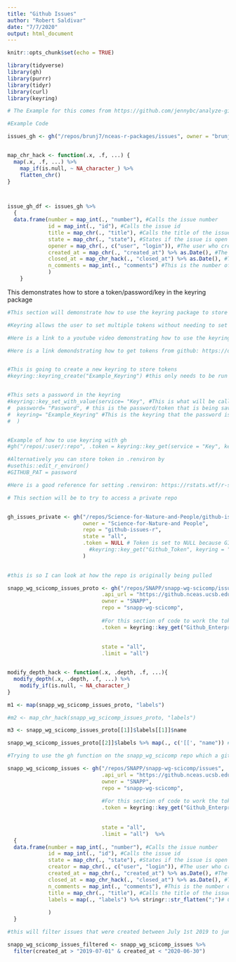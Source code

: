 ```yaml
---
title: "Github Issues"
author: "Robert Saldivar"
date: "7/7/2020"
output: html_document
---
```


```r
knitr::opts_chunk$set(echo = TRUE)
```

```r

library(tidyverse)
library(gh)
library(purrr)
library(tidyr)
library(curl)
library(keyring)

```

```r

# The Example for this comes from https://github.com/jennybc/analyze-github-stuff-with-r

#Example Code

issues_gh <- gh("/repos/brunj7/nceas-r-packages/issues", owner = "brunj7", repo = "nceas-r-packages", state = "all")


map_chr_hack <- function(.x, .f, ...) {
  map(.x, .f, ...) %>%
    map_if(is.null, ~ NA_character_) %>%
    flatten_chr()
}



issue_gh_df <- issues_gh %>%
  {
  data.frame(number = map_int(., "number"), #Calls the issue number
             id = map_int(., "id"), #Calls the issue id
             title = map_chr(., "title"), #Calls the title of the issue
             state = map_chr(., "state"), #States if the issue is open or closed
             opener = map_chr(., c("user", "login")), #The user who created the issue
             created_at = map_chr(., "created_at") %>% as.Date(), #The date the issue was created
             closed_at = map_chr_hack(., "closed_at") %>% as.Date(), #The date the issued was closed
             n_comments = map_int(., "comments") #This is the number of comments in an issue
             )
    }

```



This demonstrates how to store a token/password/key in the keyring package
```r
#This section will demonstrate how to use the keyring package to store tokens.

#Keyring allows the user to set multiple tokens without needing to set them in the environment

#Here is a link to a youtube video demonstrating how to use the keyring package: https://www.youtube.com/watch?v=Q8Cilx-MOsU

#Here is a link demondstrating how to get tokens from github: https://docs.github.com/en/github/authenticating-to-github/creating-a-personal-access-token


#This is going to create a new keyring to store tokens
#keyring::keyring_create("Example_Keyring") #this only needs to be run once


#This sets a password in the keyring
#keyring::key_set_with_value(service= "Key", #This is what will be called when using the keyring to access the stored token
#  password= "Password", # this is the password/token that is being saved
#  keyring= "Example_Keyring" #This is the keyring that the password is being associated with
#  )


#Example of how to use keyring with gh
#gh("/repos/:user/:repo", .token = keyring::key_get(service = "Key", keyring = "Example_Keyring"))

#Alternatively you can store token in .renviron by
#usethis::edit_r_environ()
#GITHUB_PAT = password

#Here is a good reference for setting .renviron: https://rstats.wtf/r-startup.html


```


```r
# This section will be to try to access a private repo


gh_issues_private <- gh("/repos/Science-for-Nature-and-People/github-issues-r/issues", 
                        owner = "Science-for-Nature-and People", 
                        repo = "github-issues-r", 
                        state = "all", 
                        .token = NULL # Token is set to NULL because GITHUB_PAT has been set in my .Renviron, if someone uses this code without it set it will fail.
                          #keyring::key_get("Github_Token", keyring = "Git_Credentials") 
                        )
                        

```



```r

#this is so I can look at how the repo is originally being pulled

snapp_wg_scicomp_issues_proto <- gh("/repos/SNAPP/snapp-wg-scicomp/issues", 
                              .api_url = "https://github.nceas.ucsb.edu/api/v3", 
                              owner = "SNAPP", 
                              repo = "snapp-wg-scicomp", 
                              
                              #For this section of code to work the token from github enterprise needs to have been set in a keyring named "Git_Credentials" and name the value "Enterprise token"
                              .token = keyring::key_get("Github_Enterprise_Token", keyring = "Git_Credentials"), 
                              
                              
                              state = "all",
                              .limit = "all") 


modify_depth_hack <- function(.x, .depth, .f, ...){
  modify_depth(.x, .depth, .f, ...) %>%
    modify_if(is.null, ~ NA_character_)
}

m1 <- map(snapp_wg_scicomp_issues_proto, "labels")

#m2 <- map_chr_hack(snapp_wg_scicomp_issues_proto, "labels")

m3 <- snapp_wg_scicomp_issues_proto[[1]]$labels[[1]]$name

snapp_wg_scicomp_issues_proto[[2]]$labels %>% map(., c('[[', "name")) #returns null values

```


```r
#Trying to use the gh function on the snapp_wg_scicomp repo which a github enterprise repo.

snapp_wg_scicomp_issues <- gh("/repos/SNAPP/snapp-wg-scicomp/issues", 
                              .api_url = "https://github.nceas.ucsb.edu/api/v3", 
                              owner = "SNAPP", 
                              repo = "snapp-wg-scicomp", 
                              
                              #For this section of code to work the token from github enterprise needs to have been set in a keyring named "Git_Credentials" and name the value "Enterprise token"
                              .token = keyring::key_get("Github_Enterprise_Token", keyring = "Git_Credentials"), 
                              
                              
                              state = "all",
                              .limit = "all")  %>%
  {
  data.frame(number = map_int(., "number"), #Calls the issue number
             id = map_int(., "id"), #Calls the issue id
             state = map_chr(., "state"), #States if the issue is open or closed
             creator = map_chr(., c("user", "login")), #The user who created the issue
             created_at = map_chr(., "created_at") %>% as.Date(), #The date the issue was created
             closed_at = map_chr_hack(., "closed_at") %>% as.Date(), #The date the issued was closed
             n_comments = map_int(., "comments"), #This is the number of comments in an issue #The date the issue was created
             title = map_chr(., "title"), #Calls the title of the issue
             labels = map(., "labels") %>% stringr::str_flatten(";")# Currently returning a list of everything in the labels list for the entire issues list 
             
             )
  } 

```



```r
#this will filter issues that were created between July 1st 2019 to jun 30th 2020

snapp_wg_scicomp_issues_filtered <- snapp_wg_scicomp_issues %>%
  filter(created_at > "2019-07-01" & created_at < "2020-06-30")

```

